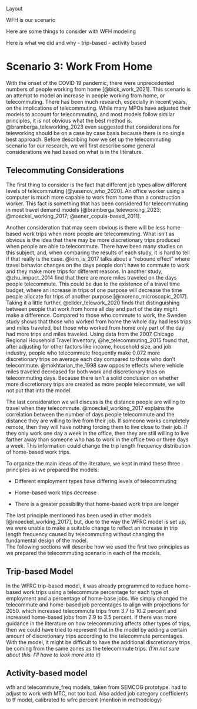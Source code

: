 
Layout

WFH is our scenario

Here are some things to consider with WFH modeling

Here is what we did and why
- trip-based
- activity based


# Scenario 3: Work From Home

With the onset of the COVID 19 pandemic, there were unprecedented numbers of people working from home [@bick_work_2021].
This scenario is an attempt to model an increase in people working from home, or telecommuting.
There has been much research, especially in recent years, on the implications of telecommuting.
While many MPOs have adjusted their models to account for telecommuting, and most models follow similar principles, it is not obvious what the best method is.
@bramberga_teleworking_2023 even suggested that considerations for teleworking should be on a case by case basis because there is no single best approach.
Before describing how we set up the telecommuting scenario for our research, we will first describe some general considerations we had based on what is in the literature.

## Telecommuting Considerations

The first thing to consider is the fact that different job types allow different levels of telecommuting [@yasenov_who_2020].
An office worker using a computer is much more capable to work from home than a construction worker.
This fact is something that has been considered for telecommuting in most travel demand models [@bramberga_teleworking_2023; @moeckel_working_2017; @sener_copula-based_2011].

Another consideration that may seem obvious is there will be less home-based work trips when more people are telecommuting.
What isn't as obvious is the idea that there may be more discretionary trips produced when people are able to telecommute.
There have been many studies on this subject, and, when comparing the results of each study, it is hard to tell if that really is the case. 
@kim_is_2017 talks about a "rebound effect" where travel behavior changes on the days people don't have to commute to work and they make more trips for different reasons.
In another study, @zhu_impact_2014 find that there are more miles traveled on the days people telecommute.
This could be due to the existence of a travel time budget, where an increase in trips of one purpose will decrease the time people allocate for trips of another purpose [@moreno_microscopic_2017].
Taking it a little further, @ellder_telework_2020 finds that distinguishing between people that work from home all day and part of the day might make a difference.
Compared to those who commute to work, the Sweden study shows that those who worked from home the whole day had less trips and miles traveled, but those who worked from home only part of the day had more trips and miles traveled.
Using data from the 2007 Chicago Regional Household Travel Inventory, @he_telecommuting_2015 found that, after adjusting for other factors like income, household size, and job industry, people who telecommute frequently make 0.072 more discretionary trips on average each day compared to those who don't telecommute. 
@mokhtarian_the_1998 saw opposite effects where vehicle miles traveled decreased for both work and discretionary trips on telecommuting days.
Because there isn't a solid conclusion on whether more discretionary trips are created as more people telecommute, we will not put that into the model. 

The last consideration we will discuss is the distance people are willing to travel when they telecommute.
@moeckel_working_2017 explains the correlation between the number of days people telecommute and the distance they are willing to live from their job.
If someone works completely remote, then they will have nothing forcing them to live close to their job.
If they only work one day a week in the office, then they are still willing to live farther away than someone who has to work in the office two or three days a week.
This information could change the trip length frequency distribution of home-based work trips.

To organize the main ideas of the literature, we kept in mind these three principles as we prepared the models:

-   Different employment types have differing levels of telecommuting

-   Home-based work trips decrease

-   There is a greater possibility that home-based work trips are longer 

The last principle mentioned has been used in other models [@moeckel_working_2017], but, due to the way the WFRC model is set up, we were unable to make a suitable change to reflect an increase in trip length frequency caused by telecommuting without changing the fundamental design of the model.  
The following sections will describe how we used the first two principles as we prepared the telecommuting scenario in each of the models. 

## Trip-based Model

In the WFRC trip-based model, it was already programmed to reduce home-based work trips using a telecommute percentage for each type of employment and a percentage of home-base jobs. 
We simply changed the telecommute and home-based job percentages to align with projections for 2050. which increased telecommute trips from 3.7 to 10.2 percent and increased home-based jobs from 2.9 to 3.5 percent.
If there was more guidance in the literature on how telecommuting affects other types of trips, then we could have tried to represent that in the model by adding a certain amount of discretionary trips according to the telecommute percentages.
With the \acr{WFRC} model, it might be difficult to have the additional discretionary trips be coming from the same zones as the telecommute trips. *(I'm not sure about this. I'll have to look more into it)*


## Activity-based model

wfh and telecommute_freq models, taken from SEMCOG prototype.
had to adjust to work with MTC, not too bad.
Also added job category coefficients to tf model, calibrated to wfrc percent (mention in methodology)
